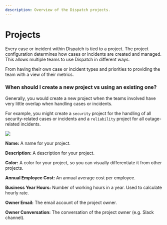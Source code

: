 ```yaml
---
description: Overview of the Dispatch projects.
---
```


# Projects

Every case or incident within Dispatch is tied to a project. The project configuration determines how cases or incidents are created and managed. This allows multiple teams to use Dispatch in different ways.

From having their own case or incident types and priorities to providing the team with a view of their metrics.

### When should I create a new project vs using an existing one?

Generally, you would create a new project when the teams involved have very little overlap when handling cases or incidents.

For example, you might create a `security` project for the handling of all security-related cases or incidents and a `reliability` project for all outage-related incidents.

<div style={{textAlign: 'center'}}>

![](/img/admin-ui-project.png)

</div>

**Name:** A name for your project.

**Description:** A description for your project.

**Color:** A color for your project, so you can visually differentiate it from other projects.

**Annual Employee Cost:** An annual average cost per employee.

**Business Year Hours:** Number of working hours in a year. Used to calculate hourly rate.

**Owner Email:** The email account of the project owner.

**Owner Conversation:** The conversation of the project owner (e.g. Slack channel).
